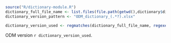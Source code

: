 
```r
source("R/dictionary-module.R")
dictionary_full_file_name <- list.files(file.path(getwd(),dictionary$dictionary_directory), pattern = "^ODM.*xlsx$")
dictionary_version_pattern <- "ODM_dictionary_(.*?).xlsx"

dictionary_version_used <- regmatches(dictionary_full_file_name, regexec(dictionary_version_pattern, dictionary_full_file_name))[[1]][2]
```
ODM version `r dictionary_version_used`.